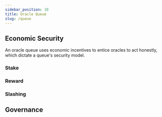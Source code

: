 ```yaml
---
sidebar_position: 10
title: Oracle Queue
slug: /queue
---
```



<QueueArchitecture />

<QueuePermissions />

## Economic Security

An oracle queue uses economic incentives to entice oracles to act honestly,
which dictate a queue's security model.

### Stake

<QueueStaking />

### Reward

<QueueReward />

### Slashing

<QueueSlashing />

## Governance

<QueueGovernance />
